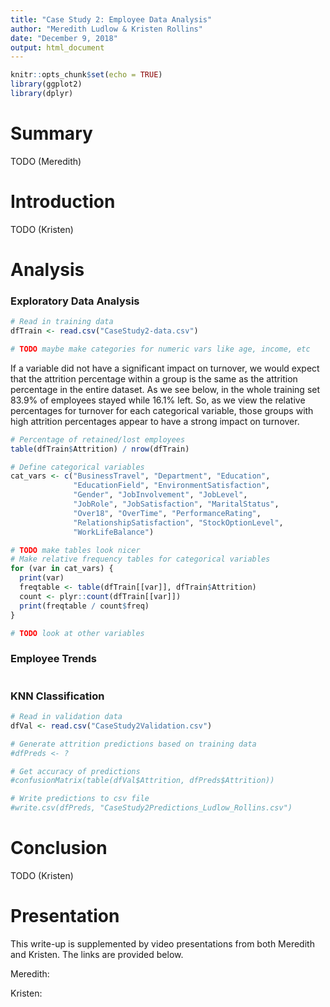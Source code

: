 ```yaml
---
title: "Case Study 2: Employee Data Analysis"
author: "Meredith Ludlow & Kristen Rollins"
date: "December 9, 2018"
output: html_document
---
```


```r
knitr::opts_chunk$set(echo = TRUE)
library(ggplot2)
library(dplyr)
```

# Summary

TODO (Meredith)

# Introduction

TODO (Kristen)

# Analysis

### Exploratory Data Analysis

```r
# Read in training data
dfTrain <- read.csv("CaseStudy2-data.csv")

# TODO maybe make categories for numeric vars like age, income, etc
```

If a variable did not have a significant impact on turnover, we would expect that the attrition percentage within a group is the same as the attrition percentage in the entire dataset. As we see below, in the whole training set 83.9% of employees stayed while 16.1% left. So, as we view the relative percentages for turnover for each categorical variable, those groups with high attrition percentages appear to have a strong impact on turnover. 

```r
# Percentage of retained/lost employees
table(dfTrain$Attrition) / nrow(dfTrain)

# Define categorical variables
cat_vars <- c("BusinessTravel", "Department", "Education", 
              "EducationField", "EnvironmentSatisfaction",
              "Gender", "JobInvolvement", "JobLevel",
              "JobRole", "JobSatisfaction", "MaritalStatus",
              "Over18", "OverTime", "PerformanceRating", 
              "RelationshipSatisfaction", "StockOptionLevel", 
              "WorkLifeBalance")

# TODO make tables look nicer
# Make relative frequency tables for categorical variables
for (var in cat_vars) {
  print(var)
  freqtable <- table(dfTrain[[var]], dfTrain$Attrition)
  count <- plyr::count(dfTrain[[var]])
  print(freqtable / count$freq)
}
```

```r
# TODO look at other variables

```

### Employee Trends

```r

```

### KNN Classification

```r
# Read in validation data
dfVal <- read.csv("CaseStudy2Validation.csv")

# Generate attrition predictions based on training data
#dfPreds <- ?

# Get accuracy of predictions
#confusionMatrix(table(dfVal$Attrition, dfPreds$Attrition))

# Write predictions to csv file
#write.csv(dfPreds, "CaseStudy2Predictions_Ludlow_Rollins.csv")
```

# Conclusion

TODO (Kristen)

# Presentation

This write-up is supplemented by video presentations from both Meredith and Kristen. The links are provided below.

Meredith: 

Kristen: 
